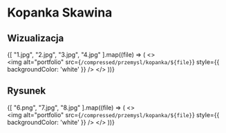 
# Kopanka Skawina

## Wizualizacja

{[
  "1.jpg", "2.jpg", "3.jpg", "4.jpg"
].map((file) => (
  <>
    <br />
    <Zoom>
      <img 
        alt="portfolio" 
        src={`/compressed/przemysl/kopanka/${file}`} 
        style={{ backgroundColor: 'white' }} 
      />
    </Zoom>
  </>
))}

## Rysunek

{[
  "6.png", "7.jpg", "8.jpg"
].map((file) => (
  <>
    <br />
    <Zoom>
      <img 
        alt="portfolio" 
        src={`/compressed/przemysl/kopanka/${file}`} 
        style={{ backgroundColor: 'white' }} 
      />
    </Zoom>
  </>
))}
